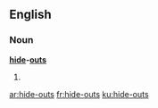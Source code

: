 ==English==

===Noun===
'''[[hide]]-[[outs]]'''

# {{plural of|hide-out}}

[[ar:hide-outs]]
[[fr:hide-outs]]
[[ku:hide-outs]]